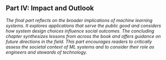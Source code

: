 ## Part IV: Impact and Outlook

_The final part reflects on the broader implications of machine learning systems. It explores applications that serve the public good and considers how system design choices influence social outcomes. The concluding chapter synthesizes lessons from across the book and offers guidance on future directions in the field. This part encourages readers to critically assess the societal context of ML systems and to consider their role as engineers and stewards of technology._
